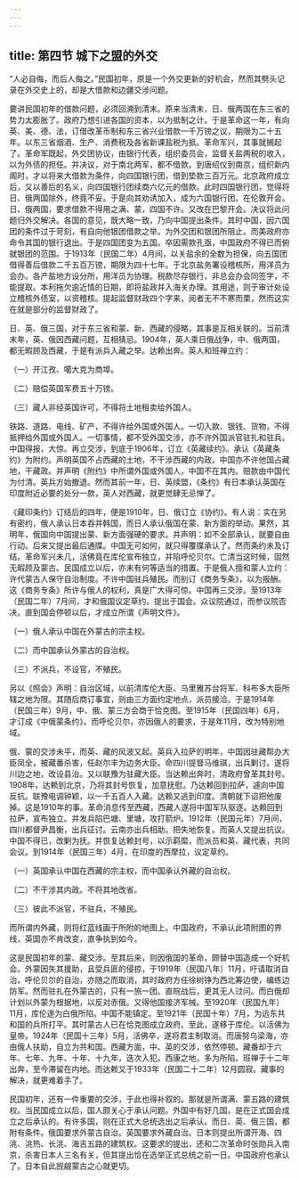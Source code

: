 ```yaml
---
---
---
```

title: 第四节 城下之盟的外交
---




“人必自侮，而后人侮之。”民国初年，原是一个外交更新的好机会，然而其劈头记录在外交史上的，却是大借款和边疆交涉问题。

要讲民国初年的借款问题，必须回溯到清末。原来当清末，日、俄两国在东三省的势力太膨胀了。政府乃想引进各国的资本，以为抵制之计。于是革命这一年，有向英、美、德、法，订借改革币制和东三省兴业借款一千万镑之议，期限为二十五年。以东三省烟酒、生产、消费税及各省新课盐税为抵。革命军兴，其事就搁起了。革命军既起，外交团协议，由银行代表，组织委员会，监督关盐两税的收入，以为外债的担任。并决议，对于南北两军，都不借款。到唐绍仪到南京，组织新内阁时，才以将来大借款为条件，向四国银行团，借到垫款三百万元。北京政府成立后，又以善后的名义，向四国银行团续商六亿元的借款。此时四国银行团，觉得将日、俄两国除外，终竟不妥。于是向其劝诱加入，成为六国银行团。在伦敦开会。日、俄两国，要求借款不得用之满、蒙，四国不许。又改在巴黎开会。决议将此问题归外交解决。各国的意见，既大略一致，乃向中国提出条件。其时中国，因六国团的条件过于苛刻，有自向他银团借款之举。为外交团和银团所阻止。而美政府亦命令其国的银行退出。于是四国团变为五国。卒因需款孔亟，中国政府不得已而俯就银团的范围。于1913年（民国二年）4月间，以关盐余的全数为担保，向五国团借得善后借款二千五百万镑，期限为四十七年。于北京盐务署设稽核所，用洋员为会办。各产盐地方设分所，用洋员为协理。税款尽存银行，非总会办会同签字，不能提取。本利拖欠逾近情的日期，即将盐政并入海关办理。其用途，则于审计处设立稽核外债室，以资稽核。提起监督财政四个字来，阅者无不不寒而栗，然而这实在就是部分的监督财政了。

日、英、俄三国，对于东三省和蒙、新、西藏的侵略，其事是互相关联的。当前清末年，英、俄因西藏问题，互相猜忌。1904年，英人乘日俄战争，中、俄两国，都无暇顾及西藏，于是有派兵入藏之举。达赖出奔。英人和班禅立约：

（一）开江孜、噶大克为商埠。

（二）赔偿英国军费五十万镑。

（三）藏人非经英国许可，不得将土地租卖给外国人。

铁路、道路、电线、矿产，不得许给外国或外国人。一切入款、银钱、货物，不得抵押给外国或外国人。一切事情，都不受外国交涉，亦不许外国派官驻扎和驻兵。中国得报，大惊。再立交涉，到底于1906年，订立《英藏续约》。承认《英藏条约》为附约。声明英国不占西藏的土地，不干涉西藏的内政。中国亦不许他国占藏地，干藏政。并声明《附约》中所谓外国或外国人，中国不在其内。赔款由中国代为付清。英兵方始撤退。然而其前一年，日、英续盟，《条约》有日本承认英国在印度附近必要的处分一款，英人对西藏，就更觉肆无忌惮了。

《藏印条约》订结后的四年，便是1910年，日、俄订立《协约》。有人说：实在另有密约，俄人承认日本吞并韩国，而日人承认俄国在蒙、新方面的举动。果然，其明年，俄国向中国提出蒙、新方面强硬的要求。并声明：如不全部承认，就要自由行动。后来又提出最后通牒。中国无可如何，就只得覆牒承认了。然而条约未及订结。革命军兴未几，活佛竟在库伦宣布独立，并陷呼伦贝尔。亡清当这时候，固然无暇顾及蒙古。民国成立以后，亦未有何等适当的措置。于是俄人擅和蒙人立约：许代蒙古人保守自治制度。不许中国驻兵殖民。而别订《商务专条》，以为报酬。这《商务专条》所许与俄人的权利，真是广大得可惊。中国再三交涉。至1913年（民国二年）7月间，才和俄国议定草约。提出于国会。众议院通过，而参议院否决。直到国会停顿以后，才成立所谓《声明文件》。

（一）俄人承认中国在外蒙古的宗主权。

（二）而中国承认外蒙古的自治权。

（三）不派兵，不设官，不殖民。

另以《照会》声明：自治区域，以前清库伦大臣、乌里雅苏台将军、科布多大臣所辖之地为限。其随后商订事宜，则由三方面约定地点，派员接洽。于是1914年（民国三年）9月，中、俄、蒙三方会商于恰克图。至1915年（民国四年）6月，才订成《中俄蒙条约》。而呼伦贝尔，亦因俄人的要求，于是年11月，改为特别地域。

俄、蒙的交涉未平，而英、藏的风波又起。英兵入拉萨的明年，中国因驻藏帮办大臣凤全，被藏番杀害，任赵尔丰为边务大臣。命四川提督马维祺，出兵剿讨。遂将川边之地，改设县治。又以联豫为驻藏大臣。当达赖出奔时，清政府曾革其封号。1908年，达赖到北京，乃将其封号恢复，加意抚慰。乃达赖回到拉萨，遽向中国反抗。联豫电调钟颖，以一千五百人入藏。达赖又逃到印度。清朝就下诏把他废掉。这是1910年的事。革命消息传至西藏，西藏人遂将中国军队驱逐。达赖回到拉萨，宣布独立。并发兵陷巴塘、里塘，攻打箭炉。1912年（民国元年）7月间，四川都督尹昌衡，出兵征讨。云南亦出兵相助。把失地恢复。而英人又提出抗议。中国不得已，改剿为抚。并恢复达赖封号，以示羁縻，而派员和英、藏代表，共同会议。到1914年（民国三年）4月，在印度的西摩拉，议定草约。

（一）英国承认中国在西藏的宗主权，而中国承认外藏的自治权。

（二）不干涉其内政。不将其地改省。

（三）彼此不派官，不驻兵，不殖民。

而所谓内外藏，则将红蓝线画于所附的地图上。中国政府，不承认此项附图的界线，英国亦不肯改变，直争执到如今。

这是民国初年的蒙、藏交涉。至其后来，则因俄国的革命，颇替中国造成一个好机会。外蒙因失其援助，且受兵匪的侵掠，于1919年（民国八年）11月，吁请取消自治。呼伦贝尔的自治，亦随之而取消，其时政府方任徐树铮为西北筹边使，编练边防军。然而驻扎在外蒙古的，只有一旅一团。直皖战后，更其无人过问。而白俄却计划以外蒙为根据地，以反对赤俄。又得他国接济军械。至1920年（民国九年）11月，库伦遂为白俄所陷。中国不能镇定。至1921年（民国十年）7月，为远东共和国的兵所打平。其时蒙古人已在恰克图成立政府。至此，遂移于库伦。以活佛为皇帝。1924年（民国十三年）5月，活佛卒，遂将君主制取消。而唐努乌梁海，亦由俄人扶助，自立为共和国。西藏方面，中、英的交涉，依然停顿。藏番却于六年、七年、九年、十年、十九年，迭次入犯。西康之地，多为所陷。班禅于十二年出奔，至今滞留在内地。而达赖又于1933年（民国二十二年）12月圆寂。藏事的解决，就更难着手了。

民国初年，还有一件重要的交涉，于此也得补叙的。那就是所谓满、蒙五路的建筑权。当民国成立以后，国人颇关心于承认问题。外国中有好几国，是在正式国会成立之后承认的。有许多国，则在正式大总统选出之后承认。而日、英、俄三国，都附有条件。俄国要求外蒙古自治。英国要求外藏自治。日本则提出所谓开海、四洮、洮热、长洮、海吉五路的建筑权。这要求的提出，还和二次革命时张勋兵入南京，杀害日本人三名有关，但其提出恰在选举正式总统之前一日。中国政府也承认了。日本自此觊觎蒙古之心就更切。